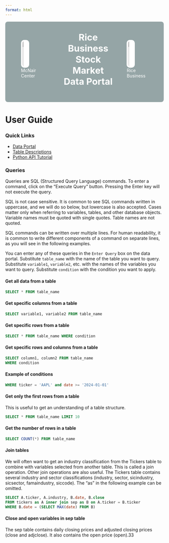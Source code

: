 ```yaml
---
format: html
---
```


::: {.header-section style="background: linear-gradient(135deg, #95a5a6 0%, #95a5a6 100%); color: white; padding: 2rem 0; margin-bottom: 2rem; border-radius: 0.5rem;"}
::: {.logo-container style="display: flex; align-items: center; justify-content: space-between; width: 100%; margin-bottom: 1rem; padding: 0 2%;"}
![McNair Center](https://raw.githubusercontent.com/kerryback/portal-guide/main/docs/images/mcnair.jpg){.mcnair-logo style="border-radius: 10px; border: 2px solid white; background: white; padding: 2px; width: 20%; height: 80px; object-fit: contain;"}

# Rice Business Stock Market Data Portal {style="width: 45%; text-align: center; margin: 0; font-size: 1.8rem; color: white !important;"}

![Rice Business](https://raw.githubusercontent.com/kerryback/portal-guide/main/docs/images/rice-business.jpg){.rice-logo style="border-radius: 10px; border: 2px solid white; background: white; padding: 2px; width: 20%; height: 80px; object-fit: contain;"}
:::
:::

# User Guide

### Quick Links 

- [Data Portal](https://data-portal.rice-business.org)
- [Table Descriptions](tables.html)
- [Python API Tutorial](https://colab.research.google.com/github/kerryback/data-portal-notebook/blob/main/Rice_Business_Data_Example.ipynb)

### Queries

Queries are SQL (Structured Query Language) commands.  To enter a command, click on the "Execute Query" button.  Pressing the Enter key will not execute the query.

SQL is not case sensitive.  It is common to see SQL commands written in uppercase, and we will do so below, but lowercase is also accepted.  Cases matter only when referring to variables, tables, and other database objects.  Variable names must be quoted with single quotes.  Table names are not quoted.

SQL commands can be written over multiple lines.  For human readability, it is common to write different components of a command on separate lines, as you will see in the following examples.

You can enter any of these queries in the `Enter Query` box on the data portal.  Substitute `table_name` with the name of the table you want to query.  Substitute `variable1`, `variable2`, etc. with the names of the variables you want to query.  Substitute `condition` with the condition you want to apply.

#### Get all data from a table

```sql
SELECT * FROM table_name
```

#### Get specific columns from a table

```sql
SELECT variable1, variable2 FROM table_name
```

#### Get specific rows from a table

```sql
SELECT * FROM table_name WHERE condition
```

#### Get specific rows and columns from a table

```sql
SELECT column1, column2 FROM table_name 
WHERE condition
```

#### Example of conditions

```sql
WHERE ticker = 'AAPL' and date >= '2024-01-01'
```

#### Get only the first rows from a table

This is useful to get an understanding of a table structure.

```sql
SELECT * FROM table_name LIMIT 10
```

#### Get the number of rows in a table

```sql
SELECT COUNT(*) FROM table_name
```

#### Join tables

We will often want to get an industry classification from the Tickers table to combine with variables selected from another table.  This is called a join operation.  Other join operations are also useful.  The Tickers table contains several industry and sector classifications (industry, sector, sicindustry, sicsector, famaindustry, siccode).  The "as" in the following example can be omitted.

```sql
SELECT A.ticker, A.industry, B.date, B.close
FROM tickers as A inner join sep as B on A.ticker = B.ticker
WHERE B.date = (SELECT MAX(date) FROM B)
```

#### Close and open variables in sep table

The sep table contains daily closing prices and adjusted closing prices (close and adjclose).  It also contains the open price (open).33